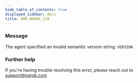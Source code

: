 ```yaml
---
hide_table_of_contents: true
displayed_sidebar: docs
title: ERR_NGROK_119
---
```


### Message

The agent specified an invalid semantic version string: `VERSION`

<ErrorDetails />

### Further help

If you're having trouble resolving this error, please reach out to [support@ngrok.com](mailto:support@ngrok.com?subject=Help%20with%20ERR_NGROK_119)
